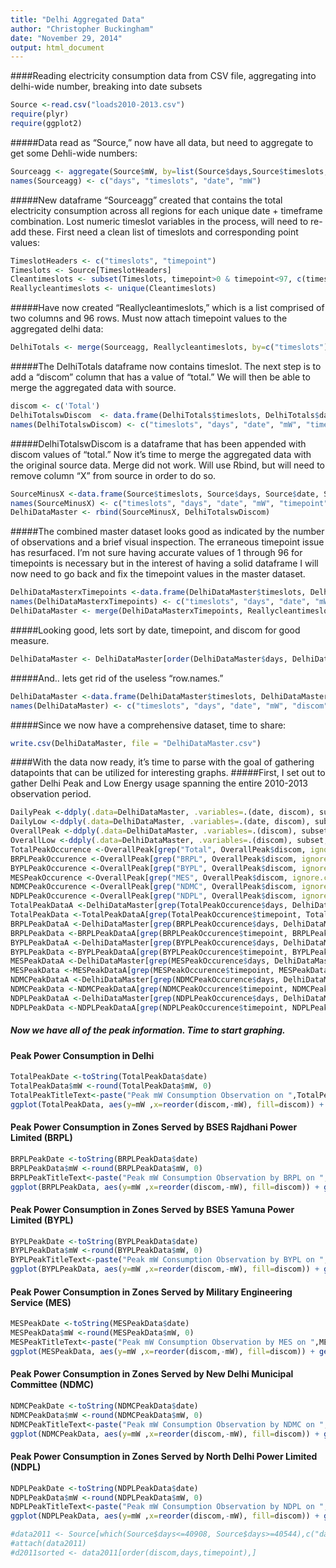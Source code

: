 ```yaml
---
title: "Delhi Aggregated Data"
author: "Christopher Buckingham"
date: "November 29, 2014"
output: html_document
---
```

####Reading electricity consumption data from CSV file, aggregating into delhi-wide number, breaking into date subsets

```r
Source <-read.csv("loads2010-2013.csv")
require(plyr)
require(ggplot2)
```

#####Data read as "Source," now have all data, but need to aggregate to get some Dehli-wide numbers:

```r
Sourceagg <- aggregate(Source$mW, by=list(Source$days,Source$timeslots,Source$date), FUN=sum)
names(Sourceagg) <- c("days", "timeslots", "date", "mW")
```

#####New dataframe "Sourceagg" created that contains the total electricity consumption across all regions for each unique date + timeframe combination. Lost numeric timeslot variables in the process, will need to re-add these. First need a clean list of timeslots and corresponding point values:

```r
TimeslotHeaders <- c("timeslots", "timepoint")
Timeslots <- Source[TimeslotHeaders]
Cleantimeslots <- subset(Timeslots, timepoint>0 & timepoint<97, c(timeslots, timepoint))
Reallycleantimeslots <- unique(Cleantimeslots)  
```

#####Have now created "Reallycleantimeslots," which is a list comprised of two columns and 96 rows. Must now attach timepoint values to the aggregated delhi data:

```r
DelhiTotals <- merge(Sourceagg, Reallycleantimeslots, by=c("timeslots"))
```

#####The DelhiTotals dataframe now contains timeslot. The next step is to add a "discom" column that has a value of "total." We will then be able to merge the aggregated data with source.

```r
discom <- c('Total')
DelhiTotalswDiscom  <- data.frame(DelhiTotals$timeslots, DelhiTotals$days, DelhiTotals$date, DelhiTotals$mW, DelhiTotals$timepoint, discom)
names(DelhiTotalswDiscom) <- c("timeslots", "days", "date", "mW", "timepoint", "discom")
```

#####DelhiTotalswDiscom is a dataframe that has been appended with discom values of "total." Now it's time to merge the aggregated data with the original source data. Merge did not work. Will use Rbind, but will need to remove column "X" from source in order to do so.

```r
SourceMinusX <-data.frame(Source$timeslots, Source$days, Source$date, Source$mW, Source$timepoint, Source$discom)
names(SourceMinusX) <- c("timeslots", "days", "date", "mW", "timepoint", "discom")
DelhiDataMaster <- rbind(SourceMinusX, DelhiTotalswDiscom)
```

#####The combined master dataset looks good as indicated by the number of observations and a brief visual inspection. The erraneous timepoint issue has resurfaced. I'm not sure having accurate values of 1 through 96 for timepoints is necessary but in the interest of having a solid dataframe I will now need to go back and fix the timepoint values in the master dataset. 

```r
DelhiDataMasterxTimepoints <-data.frame(DelhiDataMaster$timeslots, DelhiDataMaster$days, DelhiDataMaster$date, DelhiDataMaster$mW, DelhiDataMaster$discom)
names(DelhiDataMasterxTimepoints) <- c("timeslots", "days", "date", "mW", "discom")
DelhiDataMaster <- merge(DelhiDataMasterxTimepoints, Reallycleantimeslots, by=c("timeslots"))
```

#####Looking good, lets sort by date, timepoint, and discom for good measure.

```r
DelhiDataMaster <- DelhiDataMaster[order(DelhiDataMaster$days, DelhiDataMaster$timepoint, DelhiDataMaster$discom),]
```

#####And.. lets get rid of the useless "row.names."

```r
DelhiDataMaster <-data.frame(DelhiDataMaster$timeslots, DelhiDataMaster$days, DelhiDataMaster$date, DelhiDataMaster$mW, DelhiDataMaster$discom, DelhiDataMaster$timepoint)
names(DelhiDataMaster) <- c("timeslots", "days", "date", "mW", "discom", "timepoint")
```

#####Since we now have a comprehensive dataset, time to share:

```r
write.csv(DelhiDataMaster, file = "DelhiDataMaster.csv")
```

####With the data now ready, it's time to parse with the goal of gathering datapoints that can be utilized for interesting graphs.
#####First, I set out to gather Delhi Peak and Low Energy usage spanning the entire 2010-2013 observation period.

```r
DailyPeak <-ddply(.data=DelhiDataMaster, .variables=.(date, discom), subset, mW==max(mW))
DailyLow <-ddply(.data=DelhiDataMaster, .variables=.(date, discom), subset, mW==min(mW))
OverallPeak <-ddply(.data=DelhiDataMaster, .variables=.(discom), subset, mW==max(mW))
OverallLow <-ddply(.data=DelhiDataMaster, .variables=.(discom), subset, mW==min(mW))
TotalPeakOccurence <-OverallPeak[grep("Total", OverallPeak$discom, ignore.case=T),]
BRPLPeakOccurence <-OverallPeak[grep("BRPL", OverallPeak$discom, ignore.case=T),]
BYPLPeakOccurence <-OverallPeak[grep("BYPL", OverallPeak$discom, ignore.case=T),]
MESPeakOccurence <-OverallPeak[grep("MES", OverallPeak$discom, ignore.case=T),]
NDMCPeakOccurence <-OverallPeak[grep("NDMC", OverallPeak$discom, ignore.case=T),]
NDPLPeakOccurence <-OverallPeak[grep("NDPL", OverallPeak$discom, ignore.case=T),]
TotalPeakDataA <-DelhiDataMaster[grep(TotalPeakOccurence$days, DelhiDataMaster$days,  ignore.case=T),]
TotalPeakData <-TotalPeakDataA[grep(TotalPeakOccurence$timepoint, TotalPeakDataA$timepoint,  ignore.case=T),]
BRPLPeakDataA <-DelhiDataMaster[grep(BRPLPeakOccurence$days, DelhiDataMaster$days,  ignore.case=T),]
BRPLPeakData <-BRPLPeakDataA[grep(BRPLPeakOccurence$timepoint, BRPLPeakDataA$timepoint,  ignore.case=T),]
BYPLPeakDataA <-DelhiDataMaster[grep(BYPLPeakOccurence$days, DelhiDataMaster$days,  ignore.case=T),]
BYPLPeakData <-BYPLPeakDataA[grep(BYPLPeakOccurence$timepoint, BYPLPeakDataA$timepoint,  ignore.case=T),]
MESPeakDataA <-DelhiDataMaster[grep(MESPeakOccurence$days, DelhiDataMaster$days,  ignore.case=T),]
MESPeakData <-MESPeakDataA[grep(MESPeakOccurence$timepoint, MESPeakDataA$timepoint,  ignore.case=T),]
NDMCPeakDataA <-DelhiDataMaster[grep(NDMCPeakOccurence$days, DelhiDataMaster$days,  ignore.case=T),]
NDMCPeakData <-NDMCPeakDataA[grep(NDMCPeakOccurence$timepoint, NDMCPeakDataA$timepoint,  ignore.case=T),]
NDPLPeakDataA <-DelhiDataMaster[grep(NDPLPeakOccurence$days, DelhiDataMaster$days,  ignore.case=T),]
NDPLPeakData <-NDPLPeakDataA[grep(NDPLPeakOccurence$timepoint, NDPLPeakDataA$timepoint,  ignore.case=T),]
```

##### Now we have all of the peak information. Time to start graphing.

#### Peak Power Consumption in Delhi

```r
TotalPeakDate <-toString(TotalPeakData$date)
TotalPeakData$mW <-round(TotalPeakData$mW, 0)
TotalPeakTitleText<-paste("Peak mW Consumption Observation on ",TotalPeakData$date, "at ",TotalPeakData$timeslots, Sep="")
ggplot(TotalPeakData, aes(y=mW ,x=reorder(discom,-mW), fill=discom)) + geom_bar(stat="identity", width=.75, alpha = 3/4) + ggtitle(TotalPeakTitleText) + ylab("mW by Distribution Company") + xlab("") + geom_text(aes(label = mW, y=mW+125, size=6)) + theme(legend.position="none")

```

#### Peak Power Consumption in Zones Served by BSES Rajdhani Power Limited (BRPL)

```r
BRPLPeakDate <-toString(BRPLPeakData$date)
BRPLPeakData$mW <-round(BRPLPeakData$mW, 0)
BRPLPeakTitleText<-paste("Peak mW Consumption Observation by BRPL on ",BRPLPeakData$date, "at ",BRPLPeakData$timeslots, Sep="")
ggplot(BRPLPeakData, aes(y=mW ,x=reorder(discom,-mW), fill=discom)) + geom_bar(stat="identity", width=.75, alpha = 3/4) + ggtitle(BRPLPeakTitleText) + ylab("mW by Distribution Company") + xlab("") + geom_text(aes(label = mW, y=mW+125, size=6)) + theme(legend.position="none")
```

#### Peak Power Consumption in Zones Served by BSES Yamuna Power Limited (BYPL)

```r
BYPLPeakDate <-toString(BYPLPeakData$date)
BYPLPeakData$mW <-round(BYPLPeakData$mW, 0)
BYPLPeakTitleText<-paste("Peak mW Consumption Observation by BYPL on ",BYPLPeakData$date, "at ",BYPLPeakData$timeslots, Sep="")
ggplot(BYPLPeakData, aes(y=mW ,x=reorder(discom,-mW), fill=discom)) + geom_bar(stat="identity", width=.75, alpha = 3/4) + ggtitle(BYPLPeakTitleText) + ylab("mW by Distribution Company") + xlab("") + geom_text(aes(label = mW, y=mW+125, size=6)) + theme(legend.position="none")
```

#### Peak Power Consumption in Zones Served by Military Engineering Service (MES)

```r
MESPeakDate <-toString(MESPeakData$date)
MESPeakData$mW <-round(MESPeakData$mW, 0)
MESPeakTitleText<-paste("Peak mW Consumption Observation by MES on ",MESPeakData$date, "at ",MESPeakData$timeslots, Sep="")
ggplot(MESPeakData, aes(y=mW ,x=reorder(discom,-mW), fill=discom)) + geom_bar(stat="identity", width=.75, alpha = 3/4) + ggtitle(MESPeakTitleText) + ylab("mW by Distribution Company") + xlab("") + geom_text(aes(label = mW, y=mW+125, size=6)) + theme(legend.position="none")
```

#### Peak Power Consumption in Zones Served by New Delhi Municipal Committee (NDMC)

```r
NDMCPeakDate <-toString(NDMCPeakData$date)
NDMCPeakData$mW <-round(NDMCPeakData$mW, 0)
NDMCPeakTitleText<-paste("Peak mW Consumption Observation by NDMC on ",NDMCPeakData$date, "at ",NDMCPeakData$timeslots, Sep="")
ggplot(NDMCPeakData, aes(y=mW ,x=reorder(discom,-mW), fill=discom)) + geom_bar(stat="identity", width=.75, alpha = 3/4) + ggtitle(NDMCPeakTitleText) + ylab("mW by Distribution Company") + xlab("") + geom_text(aes(label = mW, y=mW+125, size=6)) + theme(legend.position="none")
```

#### Peak Power Consumption in Zones Served by North Delhi Power Limited (NDPL)

```r
NDPLPeakDate <-toString(NDPLPeakData$date)
NDPLPeakData$mW <-round(NDPLPeakData$mW, 0)
NDPLPeakTitleText<-paste("Peak mW Consumption Observation by NDPL on ",NDPLPeakData$date, "at ",NDPLPeakData$timeslots, Sep="")
ggplot(NDPLPeakData, aes(y=mW ,x=reorder(discom,-mW), fill=discom)) + geom_bar(stat="identity", width=.75, alpha = 3/4) + ggtitle(NDPLPeakTitleText) + ylab("mW by Distribution Company") + xlab("") + geom_text(aes(label = mW, y=mW+125, size=6)) + theme(legend.position="none")
```

```r
#data2011 <- Source[which(Source$days<=40908, Source$days>=40544),c("days","timeslots","discom","mW","timepoint","date")]
#attach(data2011)
#d2011sorted <- data2011[order(discom,days,timepoint),]
```




